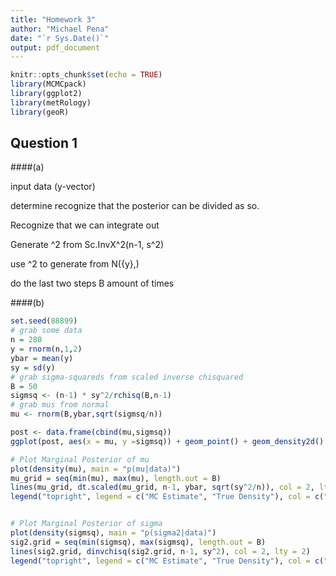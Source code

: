 ```yaml
---
title: "Homework 3"
author: "Michael Pena"
date: "`r Sys.Date()`"
output: pdf_document
---
```


```r
knitr::opts_chunk$set(echo = TRUE)
library(MCMCpack)
library(ggplot2)
library(metRology)
library(geoR)
```


## Question 1

####(a)

input data (y-vector)

determine recognize that the posterior can be divided as so.

Recognize that we can integrate out \mu 

Generate \sigma^2 from Sc.InvX^2(n-1, s^2)

use \sigma^2 to generate \mu from N(\bar{y},\frac{\sigma^2}{n})

do the last two steps B amount of times

####(b)
```r
set.seed(88899)
# grab some data
n = 280
y = rnorm(n,1,2)
ybar = mean(y)
sy = sd(y)
# grab sigma-squareds from scaled inverse chisquared
B = 50
sigmsq <- (n-1) * sy^2/rchisq(B,n-1)
# grab mus from normal
mu <- rnorm(B,ybar,sqrt(sigmsq/n))
```

```r
post <- data.frame(cbind(mu,sigmsq))
ggplot(post, aes(x = mu, y =sigmsq)) + geom_point() + geom_density2d()
```

```r
# Plot Marginal Posterior of mu
plot(density(mu), main = "p(mu|data)")
mu_grid = seq(min(mu), max(mu), length.out = B)
lines(mu_grid, dt.scaled(mu_grid, n-1, ybar, sqrt(sy^2/n)), col = 2, lty = 2)
legend("topright", legend = c("MC Estimate", "True Density"), col = c("black", "red"), lty = c(1, 2))


# Plot Marginal Posterior of sigma
plot(density(sigmsq), main = "p(sigma2|data)")
sig2.grid = seq(min(sigmsq), max(sigmsq), length.out = B)
lines(sig2.grid, dinvchisq(sig2.grid, n-1, sy^2), col = 2, lty = 2)
legend("topright", legend = c("MC Estimate", "True Density"), col = c("black", "red"), lty = c(1, 2))
```
```r

```


